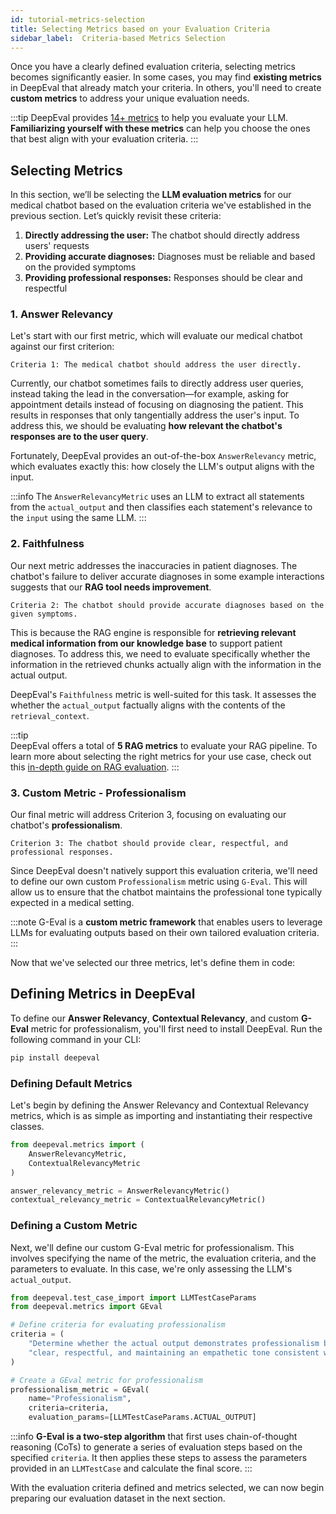 ```yaml
---
id: tutorial-metrics-selection
title: Selecting Metrics based on your Evaluation Criteria
sidebar_label:  Criteria-based Metrics Selection
---
```


Once you have a clearly defined evaluation criteria, selecting metrics becomes significantly easier. In some cases, you may find **existing metrics** in DeepEval that already match your criteria. In others, you'll need to create **custom metrics** to address your unique evaluation needs.  

:::tip
DeepEval provides [14+ metrics](metrics-introduction) to help you evaluate your LLM. **Familiarizing yourself with these metrics** can help you choose the ones that best align with your evaluation criteria.
:::

## Selecting Metrics
In this section, we’ll be selecting the **LLM evaluation metrics** for our medical chatbot based on the evaluation criteria we've established in the previous section. Let’s quickly revisit these criteria:

1. **Directly addressing the user:** The chatbot should directly address users' requests
2. **Providing accurate diagnoses:** Diagnoses must be reliable and based on the provided symptoms 
3. **Providing professional responses:** Responses should be clear and respectful
### 1. Answer Relevancy

Let's start with our first metric, which will evaluate our medical chatbot against our first criterion:
```
Criteria 1: The medical chatbot should address the user directly.
```
Currently, our chatbot sometimes fails to directly address user queries, instead taking the lead in the conversation—for example, asking for appointment details instead of focusing on diagnosing the patient. This results in responses that only tangentially address the user's input. To address this, we should be evaluating **how relevant the chatbot's responses are to the user query**.

Fortunately, DeepEval provides an out-of-the-box `AnswerRelevancy` metric, which evaluates exactly this: how closely the LLM's output aligns with the input. 

:::info
The `AnswerRelevancyMetric` uses an LLM to extract all statements from the `actual_output` and then classifies each statement's relevance to the `input` using the same LLM.
:::

### 2. Faithfulness

Our next metric addresses the inaccuracies in patient diagnoses. The chatbot's failure to deliver accurate diagnoses in some example interactions suggests that our **RAG tool needs improvement**.

```
Criteria 2: The chatbot should provide accurate diagnoses based on the given symptoms.
```

This is because the RAG engine is responsible for **retrieving relevant medical information from our knowledge base** to support patient diagnoses. To address this, we need to evaluate specifically whether the information in the retrieved chunks actually align with the information in the actual output.

DeepEval's `Faithfulness` metric is well-suited for this task. It assesses the whether the `actual_output` factually aligns with the contents of the `retrieval_context`.

:::tip  
DeepEval offers a total of **5 RAG metrics** to evaluate your RAG pipeline. To learn more about selecting the right metrics for your use case, check out this [in-depth guide on RAG evaluation](guides-rag-evaluation).
:::


### 3. Custom Metric - Professionalism

Our final metric will address Criterion 3, focusing on evaluating our chatbot's **professionalism**.

```
Criterion 3: The chatbot should provide clear, respectful, and professional responses.
```

Since DeepEval doesn't natively support this evaluation criteria, we'll need to define our own custom `Professionalism` metric using `G-Eval`. This will allow us to ensure that the chatbot maintains the professional tone typically expected in a medical setting.

:::note
G-Eval is a **custom metric framework** that enables users to leverage LLMs for evaluating outputs based on their own tailored evaluation criteria. 
:::

Now that we've selected our three metrics, let's define them in code:

## Defining Metrics in DeepEval

To define our **Answer Relevancy**, **Contextual Relevancy**, and custom **G-Eval** metric for professionalism, you'll first need to install DeepEval. Run the following command in your CLI:

```bash
pip install deepeval
```

### Defining Default Metrics 
Let's begin by defining the Answer Relevancy and Contextual Relevancy metrics, which is as simple as importing and instantiating their respective classes.

```python
from deepeval.metrics import (
    AnswerRelevancyMetric,
    ContextualRelevancyMetric
)

answer_relevancy_metric = AnswerRelevancyMetric()
contextual_relevancy_metric = ContextualRelevancyMetric()
```

### Defining a Custom Metric

Next, we'll define our custom G-Eval metric for professionalism. This involves specifying the name of the metric, the evaluation criteria, and the parameters to evaluate. In this case, we're only assessing the LLM's `actual_output`.

```python
from deepeval.test_case_import import LLMTestCaseParams
from deepeval.metrics import GEval

# Define criteria for evaluating professionalism
criteria = (
    "Determine whether the actual output demonstrates professionalism by being "
    "clear, respectful, and maintaining an empathetic tone consistent with medical interactions."
)

# Create a GEval metric for professionalism
professionalism_metric = GEval(
    name="Professionalism",
    criteria=criteria,
    evaluation_params=[LLMTestCaseParams.ACTUAL_OUTPUT]
```

:::info
**G-Eval is a two-step algorithm** that first uses chain-of-thought reasoning (CoTs) to generate a series of evaluation steps based on the specified `criteria`. It then applies these steps to assess the parameters provided in an `LLMTestCase` and calculate the final score.
:::

With the evaluation criteria defined and metrics selected, we can now begin preparing our evaluation dataset in the next section.


